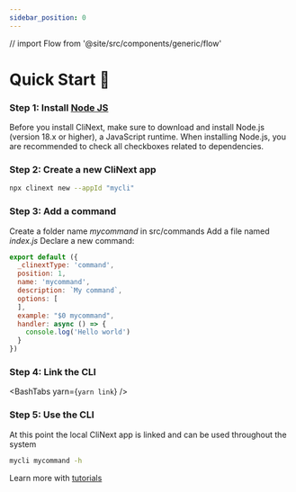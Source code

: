 ```yaml
---
sidebar_position: 0
---
```


// import Flow from '@site/src/components/generic/flow'

# Quick Start 🚀

### Step 1: Install [Node JS](https://nodejs.org/en/download/)
Before you install CliNext, make sure to download and install Node.js (version 18.x or higher), a JavaScript runtime.
When installing Node.js, you are recommended to check all checkboxes related to dependencies.

### Step 2: Create a new CliNext app 

```bash
npx clinext new --appId "mycli"
```

### Step 3: Add a command
Create a folder name <i>mycommand</i> in src/commands
Add a file named <i>index.js</i>
Declare a new command:

```js
export default ({
  _clinextType: 'command',
  position: 1,
  name: 'mycommand',
  description: `My command`,
  options: [
  ],
  example: "$0 mycommand",
  handler: async () => {
    console.log('Hello world')
  }
})
```

### Step 4: Link the CLI
<BashTabs yarn={`yarn link`} />

### Step 5: Use the CLI
At this point the local CliNext app is linked and can be used throughout the system
```bash
mycli mycommand -h
```

Learn more with [tutorials](./tutorials/overview.mdx)
